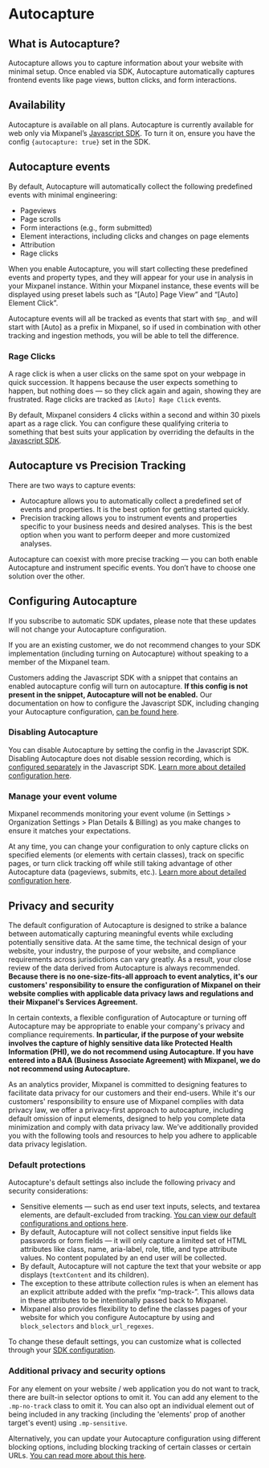 


# Autocapture

## What is Autocapture?

Autocapture allows you to capture information about your website with minimal setup. Once enabled via SDK, Autocapture automatically captures frontend events like page views, button clicks, and form interactions.

## Availability

Autocapture is available on all plans.
Autocapture is currently available for web only via Mixpanel’s [Javascript SDK](/docs/tracking-methods/sdks/javascript). To turn it on, ensure you have the config `{autocapture: true}` set in the SDK.

## Autocapture events

By default, Autocapture will automatically collect the following predefined events with minimal engineering:

- Pageviews
- Page scrolls
- Form interactions (e.g., form submitted)
- Element interactions, including clicks and changes on page elements
- Attribution
- Rage clicks

When you enable Autocapture, you will start collecting these predefined events and property types, and they will appear for your use in analysis in your Mixpanel instance. Within your Mixpanel instance, these events will be displayed using preset labels such as “[Auto] Page View” and “[Auto] Element Click”.

Autocapture events will all be tracked as events that start with `$mp_`  and will start with [Auto] as a prefix in Mixpanel, so if used in combination with other tracking and ingestion methods, you will be able to tell the difference.

### Rage Clicks
A rage click is when a user clicks on the same spot on your webpage in quick succession. It happens because the user expects something to happen, but nothing does — so they click again and again, showing they are frustrated. Rage clicks are tracked as `[Auto] Rage Click` events. 

By default, Mixpanel considers 4 clicks within a second and within 30 pixels apart as a rage click. You can configure these qualifying criteria to something that best suits your application by overriding the defaults in the [Javascript SDK](/docs/tracking-methods/sdks/javascript).

## Autocapture vs Precision Tracking
There are two ways to capture events:

- Autocapture allows you to automatically collect a predefined set of events and properties. It is the best option for getting started quickly.
- Precision tracking allows you to instrument events and properties specific to your business needs and desired analyses. This is the best option when you want to perform deeper and more customized analyses.

Autocapture can coexist with more precise tracking — you can both enable Autocapture and instrument specific events. You don’t have to choose one solution over the other.

## Configuring Autocapture
If you subscribe to automatic SDK updates, please note that these updates will not change your Autocapture configuration.

<Callout type="info">
    If you are an existing customer, we do not recommend changes to your SDK implementation (including turning on Autocapture) without speaking to a member of the Mixpanel team.
</Callout>

Customers adding the Javascript SDK with a snippet that contains an enabled autocapture config will turn on autocapture. **If this config is not present in the snippet, Autocapture will not be enabled.** Our documentation on how to configure the Javascript SDK, including changing your Autocapture configuration, [can be found here](https://docs.mixpanel.com/docs/tracking-methods/sdks/javascript).

### Disabling Autocapture

You can disable Autocapture by setting the config in the Javascript SDK. Disabling Autocapture does not disable session recording, which is [configured separately](https://docs.mixpanel.com/docs/tracking-methods/sdks/javascript#session-replay) in the Javascript SDK. [Learn more about detailed configuration here](https://docs.mixpanel.com/docs/tracking-methods/sdks/javascript).

### Manage your event volume

Mixpanel recommends monitoring your event volume (in Settings > Organization Settings > Plan Details & Billing) as you make changes to ensure it matches your expectations.

At any time, you can change your configuration to only capture clicks on specified elements (or elements with certain classes), track on specific pages, or turn click tracking off while still taking advantage of other Autocapture data (pageviews, submits, etc.). [Learn more about detailed configuration here](https://docs.mixpanel.com/docs/tracking-methods/sdks/javascript).

## Privacy and security
The default configuration of Autocapture is designed to strike a balance between automatically capturing meaningful events while excluding potentially sensitive data. At the same time, the technical design of your website, your industry, the purpose of your website, and compliance requirements across jurisdictions can vary greatly. As a result, your close review of the data derived from Autocapture is always recommended. **Because there is no one-size-fits-all approach to event analytics, it's our customers' responsibility to ensure the configuration of Mixpanel on their website complies with applicable data privacy laws and regulations and their Mixpanel's Services Agreement.**

In certain contexts, a flexible configuration of Autocapture or turning off Autocapture may be appropriate to enable your company's privacy and compliance requirements. **In particular, if the purpose of your website involves the capture of highly sensitive data like Protected Health Information (PHI), we do not recommend using Autocapture. If you have entered into a BAA (Business Associate Agreement) with Mixpanel, we do not recommend using Autocapture.** 

As an analytics provider, Mixpanel is committed to designing features to facilitate data privacy for our customers and their end-users.  While it's our customers' responsibility to ensure use of Mixpanel complies with data privacy law, we offer a privacy-first approach to autocapture, including default omission of input elements, designed to help you complete data minimization and comply with data privacy law. We’ve additionally provided you with the following tools and resources to help you adhere to applicable data privacy legislation.

### Default protections
Autocapture's default settings also include the following privacy and security considerations:

- Sensitive elements — such as end user text inputs, selects, and textarea elements, are default-excluded from tracking. [You can view our default configurations and options here](https://docs.mixpanel.com/docs/tracking-methods/sdks/javascript).
- By default, Autocapture will not collect sensitive input fields like passwords or form fields — it will only capture a limited set of HTML attributes like class, name, aria-label, role, title, and type attribute values. No content populated by an end user will be collected.
- By default, Autocapture will not capture the text that your website or app displays (`textContent` and its children).
- The exception to these attribute collection rules is when an element has an explicit attribute added with the prefix “mp-track-”. This allows data in these attributes to be intentionally passed back to Mixpanel.
- Mixpanel also provides flexibility to define the classes pages of your website for which you configure Autocapture by using and `block_selectors` and `block_url_regexes`.

To change these default settings, you can customize what is collected through your [SDK configuration](https://docs.mixpanel.com/docs/tracking-methods/sdks/javascript).

### Additional privacy and security options
For any element on your website / web application you do not want to track, there are built-in selector options to omit it. You can add any element to the `.mp-no-track` class to omit it. You can also opt an individual element out of being included in any tracking (including the 'elements' prop of another target's event) using `.mp-sensitive`.

Alternatively, you can update your Autocapture configuration using different blocking options, including blocking tracking of certain classes or certain URLs. [You can read more about this here](https://docs.mixpanel.com/docs/tracking-methods/sdks/javascript).
